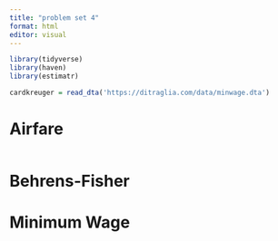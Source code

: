 ```yaml
---
title: "problem set 4"
format: html
editor: visual
---
```


```r
library(tidyverse)
library(haven)
library(estimatr)

cardkreuger = read_dta('https://ditraglia.com/data/minwage.dta')
```

# Airfare

```r

```

# Behrens-Fisher

# Minimum Wage


